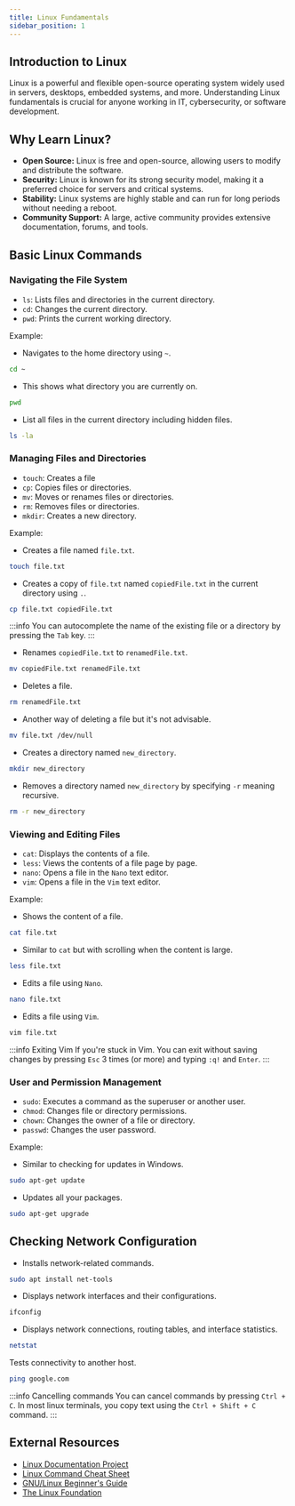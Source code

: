 ```yaml
---
title: Linux Fundamentals
sidebar_position: 1 
---
```


## Introduction to Linux

Linux is a powerful and flexible open-source operating system widely used in servers, desktops, embedded systems, and more. Understanding Linux fundamentals is crucial for anyone working in IT, cybersecurity, or software development.

## Why Learn Linux?

- **Open Source:** Linux is free and open-source, allowing users to modify and distribute the software.
- **Security:** Linux is known for its strong security model, making it a preferred choice for servers and critical systems.
- **Stability:** Linux systems are highly stable and can run for long periods without needing a reboot.
- **Community Support:** A large, active community provides extensive documentation, forums, and tools.

## Basic Linux Commands

### Navigating the File System

- `ls`: Lists files and directories in the current directory.
- `cd`: Changes the current directory.
- `pwd`: Prints the current working directory.

Example:

- Navigates to the home directory using `~`.
```bash
cd ~ 
```
- This shows what directory you are currently on.
```bash
pwd 
```
- List all files in the current directory including hidden files.
```bash
ls -la 
```

### Managing Files and Directories

- `touch`: Creates a file
- `cp`: Copies files or directories.
- `mv`: Moves or renames files or directories.
- `rm`: Removes files or directories.
- `mkdir`: Creates a new directory.

Example: 

- Creates a file named `file.txt`.
```bash
touch file.txt
```

- Creates a copy of `file.txt` named `copiedFile.txt` in the current directory using `.`.
```bash
cp file.txt copiedFile.txt
```

:::info
You can autocomplete the name of the existing file or a directory by pressing the `Tab` key.
:::

- Renames `copiedFile.txt` to `renamedFile.txt`.
```bash
mv copiedFile.txt renamedFile.txt 
```

- Deletes a file.
```bash
rm renamedFile.txt 
```

- Another way of deleting a file but it's not advisable.
```bash
mv file.txt /dev/null
```

- Creates a directory named `new_directory`.
```bash
mkdir new_directory
```

- Removes a directory named `new_directory` by specifying `-r` meaning recursive.
```bash
rm -r new_directory
```

### Viewing and Editing Files

- `cat`: Displays the contents of a file.
- `less`: Views the contents of a file page by page.
- `nano`: Opens a file in the `Nano` text editor.
- `vim`: Opens a file in the `Vim` text editor.

Example:

- Shows the content of a file.
```bash
cat file.txt 
```

- Similar to `cat` but with scrolling when the content is large.
```bash
less file.txt 
```

- Edits a file using `Nano`.
```bash
nano file.txt 
```

- Edits a file using `Vim`.
```bash
vim file.txt
```

:::info Exiting Vim
If you're stuck in Vim. You can exit without saving changes by pressing `Esc` 3 times (or more) and typing `:q!` and `Enter`.
:::

### User and Permission Management

- `sudo`: Executes a command as the superuser or another user.
- `chmod`: Changes file or directory permissions.
- `chown`: Changes the owner of a file or directory.
- `passwd`: Changes the user password.

Example:

- Similar to checking for updates in Windows.
```bash
sudo apt-get update
```

- Updates all your packages.
```bash
sudo apt-get upgrade
```

## Checking Network Configuration

- Installs network-related commands.
```bash
sudo apt install net-tools
```
- Displays network interfaces and their configurations.
```bash
ifconfig
```

- Displays network connections, routing tables, and interface statistics.
```bash
netstat
```

Tests connectivity to another host.
```bash
ping google.com
```

:::info Cancelling commands
You can cancel commands by pressing `Ctrl + C`. In most linux terminals, you copy text using the `Ctrl + Shift + C` command.
:::

## External Resources

- [Linux Documentation Project](http://www.tldp.org/)
- [Linux Command Cheat Sheet](https://www.linuxtrainingacademy.com/linux-commands-cheat-sheet/)
- [GNU/Linux Beginner's Guide](https://www.gnu.org/gnu/linux-and-gnu.html)
- [The Linux Foundation](https://www.linuxfoundation.org/)
